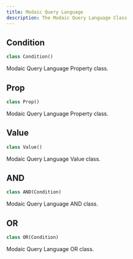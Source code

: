 ```yaml
---
title: Modaic Query Language
description: The Modaic Query Language Class
---
```


## Condition

```python
class Condition()
```

Modaic Query Language Property class.

## Prop

```python
class Prop()
```

Modaic Query Language Property class.

## Value

```python
class Value()
```

Modaic Query Language Value class.

## AND

```python
class AND(Condition)
```

Modaic Query Language AND class.

## OR

```python
class OR(Condition)
```

Modaic Query Language OR class.


